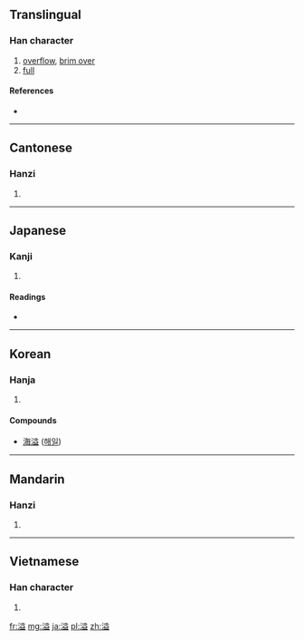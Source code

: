 ==Translingual==

===Han character===
{{Han char|rn=85|rad=水|as=10|sn=13|four=3811<sub>7</sub>|canj=水廿金廿 (ETCT)}}

# [[overflow]], [[brim over]]
# [[full]]

====References====
* {{Han ref|kx=0640.060|dkj=17951|dj=1047.040|hdz=31707.050|uh=6EA2|ud=28322|bh=B7B8|bd=47032}}

----

==Cantonese==

===Hanzi===
{{yue-hanzi|jyut=|y=yat6}}

# {{defn|lang=yue|sort=水10}}

----

==Japanese==

===Kanji===
{{ja-kanji|grade=|rs=水10}}

# {{defn|lang=ja|sort=水10}}

====Readings====
* {{ja-readings|on=[[いつ]] (itsu)|kun=[[あふれる]] (afureru), [[みちる]] (michiru)}}

----

==Korean==

===Hanja===
{{ko-hanja|hangeul=[[일]]|eumhun=|rv=il|mr=il|y=il}}

# {{defn|lang=ko|sort=水10}}

====Compounds====
* [[海溢]] ([[해일]])

----

==Mandarin==

===Hanzi===
{{cmn-hanzi|pin=[[yì]] ([[yi4]])|wg=i<sup>4</sup>}}

# {{defn|lang=cmn|sort=水10}}

----

==Vietnamese==

===Han character===
{{vi-hantu|[[dật]], [[ải]]|rs=水10}}

# {{defn|lang=vi|sort=水10}}

[[fr:溢]]
[[mg:溢]]
[[ja:溢]]
[[pl:溢]]
[[zh:溢]]